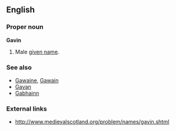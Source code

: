 ==English==

===Proper noun===
'''Gavin'''
#Male [[given name]].

===See also===
*[[Gawaine]], [[Gawain]]
*[[Gavan]]
*[[Gabhainn]]


===External links===
*http://www.medievalscotland.org/problem/names/gavin.shtml